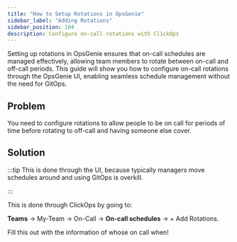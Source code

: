 ```yaml
---
title: "How to Setup Rotations in OpsGenie"
sidebar_label: "Adding Rotations"
sidebar_position: 104
description: Configure on-call rotations with ClickOps
---
```



<Intro>
Setting up rotations in OpsGenie ensures that on-call schedules are managed effectively, allowing team members to rotate between on-call and off-call periods. This guide will show you how to configure on-call rotations through the OpsGenie UI, enabling seamless schedule management without the need for GitOps.
</Intro>

## Problem

You need to configure rotations to allow people to be on call for periods of time before rotating to off-call and having someone else cover.

## Solution

:::tip
This is done through the UI, because typically managers move schedules around and using GitOps is overkill.

:::

This is done through ClickOps by going to:

**Teams** → My-Team → On-Call → **On-call schedules** → + Add Rotations.

Fill this out with the information of whose on call when!



